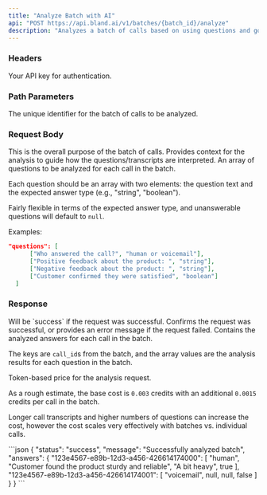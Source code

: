 ```yaml
---
title: "Analyze Batch with AI"
api: "POST https://api.bland.ai/v1/batches/{batch_id}/analyze"
description: "Analyzes a batch of calls based on using questions and goals."
---
```


### Headers

<ParamField header="authorization" type="string" required>
  Your API key for authentication.
</ParamField>

### Path Parameters

<ParamField path="batch_id" type="string" required>
  The unique identifier for the batch of calls to be analyzed.
</ParamField>

### Request Body

<ParamField body="goal" type="string" required>
  This is the overall purpose of the batch of calls. Provides context for the analysis to guide how the
  questions/transcripts are interpreted.
</ParamField>

<ParamField body="questions" type="array" required>
  An array of questions to be analyzed for each call in the batch. 
  
  Each question should be an array with two elements: the question text and the expected answer type (e.g., "string", "boolean").

Fairly flexible in terms of the expected answer type, and unanswerable questions will default to `null`.

Examples:

```json
"questions": [
      ["Who answered the call?", "human or voicemail"],
      ["Positive feedback about the product: ", "string"],
      ["Negative feedback about the product: ", "string"],
      ["Customer confirmed they were satisfied", "boolean"]
  ]
```

</ParamField>

### Response

<ResponseField type="object" name="status">
  Will be `success` if the request was successful.
</ResponseField>

<ResponseField type="string" name="message">
  Confirms the request was successful, or provides an error message if the request failed.
</ResponseField>

<ResponseField type="object" name="answers">
  Contains the analyzed answers for each call in the batch.

The keys are `call_id`s from the batch, and the array values are the analysis results for each question in the batch.

</ResponseField>

<ResponseField type="number" name="credits_used">
  Token-based price for the analysis request.

As a rough estimate, the base cost is `0.003` credits with an additional `0.0015` credits per call in the batch.

Longer call transcripts and higher numbers of questions can increase the cost, however the cost scales very effectively with batches vs. individual calls.

</ResponseField>

<ResponseExample>
```json
{
    "status": "success",
    "message": "Successfully analyzed batch",
    "answers": {
        "123e4567-e89b-12d3-a456-426614174000": [
            "human",
            "Customer found the product sturdy and reliable",
            "A bit heavy",
            true
        ],
        "123e4567-e89b-12d3-a456-426614174001": [
            "voicemail",
            null,
            null,
            false
        ]
    }
}
```
</ResponseExample>
